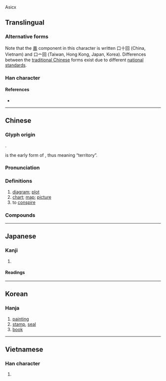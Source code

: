 {{also|圗|図|图}}
{{character info}}
{{character info|0x2F84B}}Asicx

==Translingual==
{{Han simplified forms|圖|図|图}}

===Alternative forms===
Note that the [[啚]] component in this character is written 口十回 (China, Vietnam) and 口亠回 (Taiwan, Hong Kong, Japan, Korea). Differences between the [[wikipedia:traditional Chinese|traditional Chinese]] forms exist due to different [[:wikipedia:zh:國字標準字體|national standards]].

===Han character===
{{Han char|rn=31|rad=囗|as=11|sn=14|four=60600|canj=WRJW,WRYW|ids=⿴囗啚}}

====References====
* {{Han ref|kx=0220.180|dkj=04832|dj=0452.110|hdz=10725.060|uh=5716|ud=22294|bh=B9CF|bd=47567}}

----

==Chinese==
{{zh-forms|s=图|alt=圗,啚}}

===Glyph origin===
{{Han etym}}
{{Han compound|囗|啚|t1=walled city|ls=ic}}.

{{lang|zh|啚}} is the early form of {{och-l|鄙|remote areas}}, thus meaning “territory”.

===Pronunciation===
{{zh-pron
|m=tú
|m-s=
|c=tou4
|c-t=
|g=
|h=pfs=thù
|j=
|mb=dǔ
|md=dù
|mn=tô͘
|mn-t=tu5/dou5
|mn-t_note=tu5 - literary; dou5 - vernacular
|w=3du
|x=
|ma=y
|mc=y
|oc=y
|cat=n,v
}}

===Definitions===
{{zh-hanzi}}

# [[diagram]]; [[plot]] {{zh-mw|m:張}}
# [[chart]]; [[map]]; [[picture]]
# to [[conspire]]

===Compounds===
{{zh-der|三才圖會|不圖|乾圖|井柱狀圖|企圖|伯圖|佛圖|佛圖戶|佛圖澄|側視圖|側面圖|八卦圖|八陣圖|兵要圖|冀圖|初秋圖|制圖|剖視圖|剖面圖|力圖|力圖上進|勵精圖治|包龍圖|博古圖錄|原圖卡|厲精圖治|呼圖克圖|哈拉庫圖|瓦努阿圖|唯利是圖|圖乙|圖例|圖們江|圖像|圖利|圖南|圖報|圖存|圖害|圖寫|圖工|圖度|圖形|圖形分析|圖控軟體|圖文|圖文並茂|圖文傳播|圖書|圖書分類|圖書室|圖書目錄|圖書禮券|圖書編目|圖書館|圖書館學|圖書館週|圖板|圖案|圖案畫|圖樣|圖為不軌|圖片|圖版|圖畫|圖畫文字|圖畫書|圖真|圖示|圖窮匕現|圖窮匕見|圖籍|圖籙|圖紋|圖紙|圖緯|圖繪|圖表|圖解|圖記|圖說|圖謀|圖謀不軌|圖譜|圖讖|圖象|圖財害命|圖財致命|圖資系統|圖賴|圖釘|圖錄|圖鑑|圖章|圖騰|地圖|地籍圖|培芮圖|壯圖|大展宏圖|大展鴻圖|天氣圖|太極圖|太極圖說|失圖|奮發圖強|妄圖|宏圖|宵旰圖治|密點地圖|專利地圖|工作圖|工業用圖|左圖右史|巴圖|巴圖爾|巴圖魯|希圖|平面圖|幾何圖形|幾何圖案|張瑞圖|後圖|心電圖|心音圖|恰克圖|悼心失圖|惟利是圖|意圖|感恩圖報|應圖受籙|應籙受圖|戴罪圖功|所圖不軌|手寫繪圖|打圖書|拼圖|按圖索驥|捨身圖報|掛圖|推背圖|描圖|插圖|握圖臨宇|攬勝圖|救亡圖存|方框圖|方言地圖|昌圖縣|易圖明辨|星圖|春宮圖|春牛圖|晒圖|普通地圖|暗射地圖|有利可圖|朝不圖夕|木圖|柏拉圖|桃源圖|框圖|條形圖|棄舊圖新|棄過圖新|構圖|橡皮圖章|檢驗圖|次數線圖|歷史線圖|河不出圖|河圖|河圖洛書|流程圖|浮圖|海國圖志|海圖|消寒圖|深圖遠慮|滋蔓難圖|潛圖問鼎|無利可圖|版圖|班圖族|璇璣圖|璿圖|略圖|異圖|畫圖|畫圖器|畫地成圖|畫影圖形|發憤圖強|白澤圖|百壽圖|百子圖|百美圖|百諫圖|皇圖|益智圖|盡心圖報|看圖說話|示意圖|祕戲圖|視圖|程序圖|空間圖形|窺圖|立體圖形|立體地圖|筆陣圖|筋電圖|系統圖|統計圖|統計地圖|統計製圖|綠圖|維新圖強|線圖譜|縮圖|縮圖器|繪圖|繪圖儀|繪圖板|翻然改圖|考古圖|肌電圖|腦電圖|良圖|草圖|藍圖|虧圖|行樂圖|衛星雲圖|製圖|製圖尺|製圖板|製圖桌|西雅圖|要圖|設計圖|試圖|謀圖不軌|謀王圖霸|貝拉圖|負圖之托|貪名圖利|貪圖|貼紙圖案|賴圖|走勢圖|輿圖|透視圖|連環圖畫|遠圖長慮|鄂圖第一|長條圖|陞官圖|陣圖|雄圖|電腦繪圖|霸圖|頂輩宗圖|馬圖|魚鱗圖冊|鴻圖|鴻圖大展|鵬圖|龍圖|龍圖公案|圖景|截圖|烏圖美仁|阿亞圖拉|圖瓦|賽圖拉}}

{{zh-cat|Elementary}}

----

==Japanese==
{{ja-kanji forms|図|圖}}

===Kanji===
{{ja-kanji|grade=|rs=囗11|shin=図}}

# {{rfdef|ja|sort=囗11}}

====Readings====
{{ja-readings
|goon=ず<づ
|kanon=と<と
|kun=え-, はか-る
|nanori=
}}

----

==Korean==

===Hanja===
{{ko-hanja/new|그림|도}}

# [[painting]]
# [[stamp]], [[seal]]
# [[book]]

----

==Vietnamese==

===Han character===
{{vi-hantu|[[đồ]]|rs=囗11}}

# {{rfdef|vi|sort=囗11}}